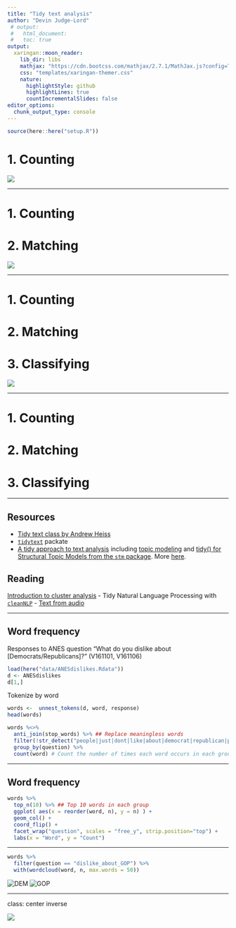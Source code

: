 ```yaml
---
title: "Tidy text analysis"
author: "Devin Judge-Lord"
 # output:
 #   html_document:
 #   toc: true
output:
  xaringan::moon_reader:
    lib_dir: libs
    mathjax: "https://cdn.bootcss.com/mathjax/2.7.1/MathJax.js?config=TeX-AMS_HTML"
    css: "templates/xaringan-themer.css"
    nature:
      highlightStyle: github
      highlightLines: true
      countIncrementalSlides: false
editor_options:
  chunk_output_type: console
---
```


```r
source(here::here("setup.R"))
```

# 1. Counting

![](https://media.giphy.com/media/3o7TKu5aIDY4tU3SXm/giphy.gif)

---

# 1. Counting

# 2. Matching

![](Figs/same.jpg)

---

# 1. Counting

# 2. Matching

# 3. Classifying

![](Figs/different.jpg)

---

# 1. **Counting**

# 2. Matching

# 3. Classifying

---

## Resources 
- [Tidy text class by Andrew Heiss](https://datavizf18.classes.andrewheiss.com/class/11-class/)
- [`tidytext`](https://cran.r-project.org/web/packages/tidytext/tidytext.pdf) packate
- [A tidy approach to text analysis](https://www.tidytextmining.com/) including
[topic modeling](https://www.tidytextmining.com/topicmodeling.html) and
[tidy() for Structural Topic Models from the `stm` package](https://juliasilge.github.io/tidytext/reference/stm_tidiers.html). More [here](https://rdrr.io/cran/tidytext/man/stm_tidiers.html).

## Reading 
[Introduction to cluster analysis](https://eight2late.wordpress.com/2015/07/22/a-gentle-introduction-to-cluster-analysis-using-r/)
- Tidy Natural Language Processing with [`cleanNLP`](https://scholarship.richmond.edu/cgi/viewcontent.cgi?article=1195&context=mathcs-faculty-publications)
- [Text from audio](https://www.cambridge.org/core/journals/political-analysis/article/testing-the-validity-of-automatic-speech-recognition-for-political-text-analysis/E375085D96331A47E810C01AA6DB0A46)

---

## Word frequency

Responses to ANES question "What do you dislike about [Democrats/Republicans]?" (V161101, V161106)
```r
load(here("data/ANESdislikes.Rdata"))
d <- ANESdislikes
d[1,]
```

Tokenize by word
```r
words <-  unnest_tokens(d, word, response)
head(words)
```

```r
words %<>%
  anti_join(stop_words) %>% ## Replace meaningless words 
  filter(!str_detect("people|just|dont|like|about|democrat|republican|party|[0-9]", word) ) %>%
  group_by(question) %>%
  count(word) # Count the number of times each word occurs in each group
```

---

## Word frequency

```r
words %>%
  top_n(10) %>% ## Top 10 words in each group
  ggplot( aes(x = reorder(word, n), y = n) ) +
  geom_col() + 
  coord_flip() +
  facet_wrap("question", scales = "free_y", strip.position="top") + 
  labs(x = "Word", y = "Count")
```

---


```r
words %>%
  filter(question == "dislike_about_GOP") %>% 
  with(wordcloud(word, n, max.words = 50))
```

![DEM](Figs/ANES-wordcloud-1.png) ![GOP](Figs/ANES-wordcloud-2.png)



---

class: center inverse

![](https://media.giphy.com/media/14kkd3gt5FJt3a/giphy.gif)



